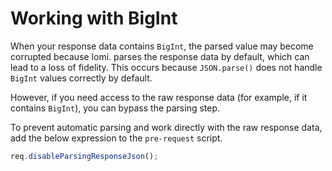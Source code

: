 # Working with BigInt

When your response data contains `BigInt`, the parsed value may become corrupted because lomi. parses the response data by default, which can lead to a loss of fidelity.
This occurs because `JSON.parse()` does not handle `BigInt` values correctly by default.

However, if you need access to the raw response data (for example, if it contains `BigInt`), you can bypass the parsing step.

To prevent automatic parsing and work directly with the raw response data, add the below expression to the `pre-request` script.

```js
req.disableParsingResponseJson();
```
